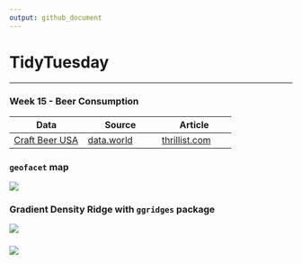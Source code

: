 ```yaml
---
output: github_document
---
```

# TidyTuesday  

***  
### Week 15 - Beer Consumption   
|	Data| Source |Article |
|----|----|----|
|[Craft Beer USA](https://github.com/rfordatascience/tidytuesday/tree/master/data) | [data.world](https://data.world/) |[thrillist.com](https://www.thrillist.com/news/nation/most-craft-breweries-by-state-united-states) | 


### `geofacet` map   
![](https://raw.githubusercontent.com/ChuliangXiao/tidytuesday/master/Week15/top5_State.png) 

### Gradient Density Ridge with `ggridges` package  
![](https://raw.githubusercontent.com/ChuliangXiao/tidytuesday/master/Week15/top5_ridge.png) 

### 
![](https://raw.githubusercontent.com/ChuliangXiao/tidytuesday/master/Week15/top5_scatter.png) 